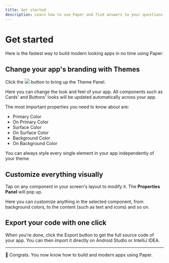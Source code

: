 ```yaml
---
title: Get started
description: Learn how to use Paper and find answers to your questions.
---
```


# Get started

Here is the fastest way to build modern looking apps in no time using Paper:

## Change your app's branding with Themes

Click the <img class='button-secondary p-1 m-0 inline' src="/assets/themes.svg"></img> button to bring up the Theme Panel.

Here you can change the look and feel of your app. All components such as Cards' and Buttons' looks will be updated automatically across your app.

The most important properties you need to know about are:

- Primary Color
- On Primary Color
- Surface Color
- On Surface Color
- Background Color
- On Background Color

<div class="rounded p-4 card bg-green-100">You can always style every single element in your app independently of your theme</div>

## Customize everything visually

Tap on any component in your screen's layout to modify it. The **Properties Panel** will pop up.

Here you can customize anything in the selected component, from background colors, to the content (such as text and icons) and so on.

## Export your code with one click

When you’re done, click the <span class='button-primary m-0 p-1'>Export</span> button to get the full source code of your app.
You can then import it directly on Android Studio or IntelliJ IDEA. 

---

👏 Congrats. You now know how to build and modern apps using Paper.
